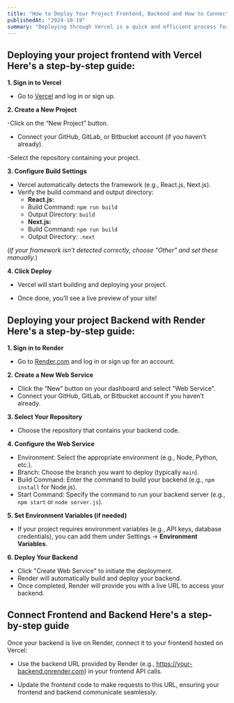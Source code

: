 ```yaml
---
title: "How to Deploy Your Project Frontend, Backend and How to Connect Them"
publishedAt: "2024-10-19"
summary: "Deploying through Vercel is a quick and efficient process for hosting web applications. By connecting your Git repository (e.g., GitHub, GitLab, or Bitbucket) to Vercel, you can easily deploy projects like React.js, Next.js, or static websites. Vercel automatically detects your project framework, configures the build settings, and handles deployment with minimal setup. You can also manage environment variables and configure custom domains. With automatic deployments on code changes, Vercel offers a seamless platform for continuous delivery and hosting"
---
```



## Deploying your project frontend with Vercel Here's a step-by-step guide:


**1. Sign in to Vercel**

- Go to [Vercel](https://vercel.com) and log in or sign up.

**2. Create a New Project**

-Click on the “New Project” button.

- Connect your GitHub, GitLab, or Bitbucket account (if you haven’t already).

-Select the repository containing your project.

**3. Configure Build Settings**

- Vercel automatically detects the framework (e.g., React.js, Next.js).
- Verify the build command and output directory:
    - **React.js:**
    - Build Command: `npm run build`
    - Output Directory: `build`
    - **Next.js:**
    - Build Command: `npm run build`
    - Output Directory: `.next`

 (*If your framework isn’t detected correctly, choose "Other" and set these manually.*)

**4. Click Deploy**

- Vercel will start building and deploying your project.

- Once done, you’ll see a live preview of your site!

## Deploying your project Backend with Render Here's a step-by-step guide:

**1. Sign in to Render**

- Go to [Render.com](https://render.com) and log in or sign up for an account. 

**2. Create a New Web Service**

- Click the “New” button on your dashboard and select "Web Service".
- Connect your GitHub, GitLab, or Bitbucket account if you haven’t already.

**3. Select Your Repository**

- Choose the repository that contains your backend code.

**4. Configure the Web Service**

- Environment: Select the appropriate environment (e.g., Node, Python, etc.).
- Branch: Choose the branch you want to deploy (typically `main`).
- Build Command: Enter the command to build your backend (e.g., `npm install` for Node.js).
- Start Command: Specify the command to run your backend server (e.g., `npm start` or `node server.js`).

**5. Set Environment Variables (if needed)**

- If your project requires environment variables (e.g., API keys, database credentials), you can add them under Settings → **Environment Variables**.

**6. Deploy Your Backend**

- Click "Create Web Service" to initiate the deployment.
- Render will automatically build and deploy your backend.
- Once completed, Render will provide you with a live URL to access your backend.

## Connect Frontend and Backend Here's a step-by-step guide

Once your backend is live on Render, connect it to your frontend hosted on Vercel:

- Use the backend URL provided by Render (e.g., https://your-backend.onrender.com) in your frontend API calls.

- Update the frontend code to make requests to this URL, ensuring your frontend and backend communicate seamlessly.